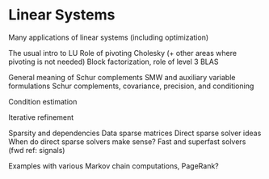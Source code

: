 # Linear Systems {#sec-linear-system-ch}

Many applications of linear systems (including optimization)

The usual intro to LU
Role of pivoting
Cholesky (+ other areas where pivoting is not needed)
Block factorization, role of level 3 BLAS

General meaning of Schur complements
SMW and auxiliary variable formulations
Schur complements, covariance, precision, and conditioning

Condition estimation

Iterative refinement

Sparsity and dependencies
Data sparse matrices
Direct sparse solver ideas
When do direct sparse solvers make sense?
Fast and superfast solvers (fwd ref: signals)

Examples with various Markov chain computations, PageRank?
